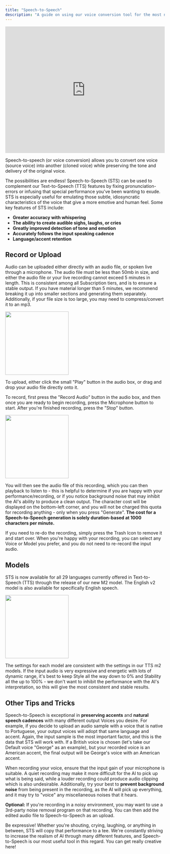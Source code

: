 ```yaml
---
title: "Speech-to-Speech"
description: "A guide on using our voice conversion tool for the most natural-sounding speech"
---
```



<iframe width="100%" height="400" src="https://www.youtube.com/embed/GBdOQClluIA" title="YouTube video player" frameborder="0" allow="accelerometer; autoplay; clipboard-write; encrypted-media; gyroscope; picture-in-picture; web-share" allowfullscreen></iframe>

Speech-to-speech (or voice conversion) allows you to convert one voice (source voice) into another (cloned voice) while preserving the tone and delivery of the original voice. 

The possibilities are endless! Speech-to-Speech (STS) can be used to complement our Text-to-Speech (TTS) features by fixing pronunciation-errors or infusing that special performance you've been wanting to exude. STS is especially useful for emulating those subtle, idiosyncratic characteristics of the voice that give a more emotive and human feel. Some key features of STS include:

- **Greater accuracy with whispering**
- **The ability to create audible sighs, laughs, or cries**
- **Greatly improved detection of tone and emotion**
- **Accurately follows the input speaking cadence**
- **Language/accent retention**


## Record or Upload

Audio can be uploaded either directly with an audio file, or spoken live through a microphone. The audio file must be less than 50mb in size, and either the audio file or your live recording cannot exceed 5 minutes in length. This is consistent among all Subscription tiers, and is to ensure a stable output. If you have material longer than 5 minutes, we recommend breaking it up into smaller sections and generating them separately. Additionally, if your file size is too large, you may need to compress/convert it to an mp3.

<img height="200" src="/images/STS_Audio_Box1.png" />

To upload, either click the small "Play" button in the audio box, or drag and drop your audio file directly onto it.

To record, first press the "Record Audio" button in the audio box, and then once you are ready to begin recording, press the Microphone button to start. After you're finished recording, press the "Stop" button. 

<img height="200" src="/images/STS_Audio_Box2.png" />

You will then see the audio file of this recording, which you can then playback to listen to - this is helpful to determine if you are happy with your performance/recording, or if you notice background noise that may inhibit the AI's ability to produce a clean output. The character cost will be displayed on the bottom-left corner, and you will not be charged this quota for recording anything - only when you press "Generate". **The cost for a Speech-to-Speech generation is solely duration-based at 1000 characters per minute.**

If you need to re-do the recording, simply press the Trash Icon to remove it and start over. When you're happy with your recording, you can select any Voice or Model you prefer, and you do not need to re-record the input audio.


## Models
STS is now available for all 29 languages currently offered in Text-to-Speech (TTS) through the release of our new M2 model. The English v2 model is also available for specifically English speech. 

<img height="200" src="/images/STS_Models3.png" />

The settings for each model are consistent with the settings in our TTS m2 models. If the input audio is very expressive and energetic with lots of dynamic range, it's best to keep Style all the way down to 0% and Stability all the up to 100% - we don't want to inhibit the performance with the AI's interpretation, so this will give the most consistent and stable results. 

## Other Tips and Tricks

 Speech-to-Speech is exceptional in **preserving accents** and **natural speech cadences** with many different output Voices you desire. For example, if you decide to upload an audio sample with a voice that is native to Portuguese,  your output voices will adopt that same language and accent. Again, the input sample is the most important factor, and this is the data that STS will work with. If a British voice is chosen (let's take our Default voice "George" as an example), but your recorded voice is an American accent, the final output will be George's voice with an American accent. 

When recording your voice, ensure that the input gain of your microphone is suitable. A quiet recording may make it more difficult for the AI to pick up what is being said, while a louder recording could produce audio clipping which is also undesirable. Additionally, try your best to **prevent background noise** from being present in the recording, as the AI will pick up everything, and it may try to "voice" any miscellaneous noises that it hears. 

**Optional:** If you're recording in a noisy environment, you may want to use a 3rd-party noise removal program on that recording. You can then add the edited audio file to Speech-to-Speech as an upload. 

Be expressive! Whether you're shouting, crying, laughing, or anything in between, STS will copy that performance to a tee.  We're constantly striving to increase the realism of AI through many different features, and Speech-to-Speech is our most useful tool in this regard. You can get really creative here!

